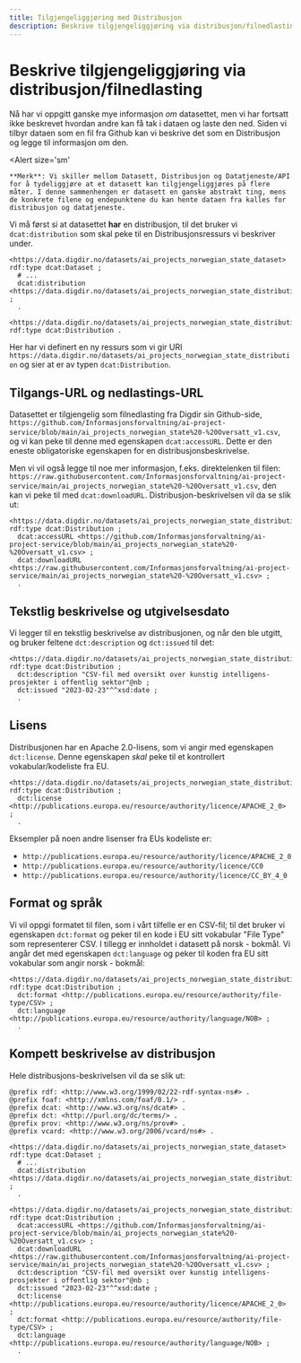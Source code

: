```yaml
---
title: Tilgjengeliggjøring med Distribusjon
description: Beskrive tilgjengeliggjøring via distribusjon/filnedlasting
---
```


# Beskrive tilgjengeliggjøring via distribusjon/filnedlasting

Nå har vi oppgitt ganske mye informasjon _om_ datasettet, men vi har fortsatt ikke beskrevet hvordan andre kan få tak i dataen og laste den ned. Siden vi tilbyr dataen som en fil fra Github kan vi beskrive det som en Distribusjon og legge til informasjon om den.

<Alert
    size='sm'
>
    **Merk**: Vi skiller mellom Datasett, Distribusjon og Datatjeneste/API for å tydeliggjøre at et datasett kan tilgjengeliggjøres på flere måter. I denne sammenhengen er datasett en ganske abstrakt ting, mens de konkrete filene og endepunktene du kan hente dataen fra kalles for distribusjon og datatjeneste.
</Alert>



Vi må først si at datasettet **har** en distribusjon, til det bruker vi `dcat:distribution` som skal peke til en Distribusjonsressurs vi beskriver under.

```turtle
<https://data.digdir.no/datasets/ai_projects_norwegian_state_dataset> rdf:type dcat:Dataset ;
  # ...
  dcat:distribution <https://data.digdir.no/datasets/ai_projects_norwegian_state_distribution> ;
  .

<https://data.digdir.no/datasets/ai_projects_norwegian_state_distribution> rdf:type dcat:Distribution .
```

Her har vi definert en ny ressurs som vi gir URI `https://data.digdir.no/datasets/ai_projects_norwegian_state_distribution` og sier at er av typen `dcat:Distribution`.

## Tilgangs-URL og nedlastings-URL

Datasettet er tilgjengelig som filnedlasting fra Digdir sin Github-side, `https://github.com/Informasjonsforvaltning/ai-project-service/blob/main/ai_projects_norwegian_state%20-%20Oversatt_v1.csv`, og vi kan peke til denne med egenskapen `dcat:accessURL`. Dette er den eneste obligatoriske egenskapen for en distribusjonsbeskrivelse.

Men vi vil også legge til noe mer informasjon, f.eks. direktelenken til filen: `https://raw.githubusercontent.com/Informasjonsforvaltning/ai-project-service/main/ai_projects_norwegian_state%20-%20Oversatt_v1.csv`, den kan vi peke til med `dcat:downloadURL`. Distribusjon-beskrivelsen vil da se slik ut:

```turtle
<https://data.digdir.no/datasets/ai_projects_norwegian_state_distribution> rdf:type dcat:Distribution ;
  dcat:accessURL <https://github.com/Informasjonsforvaltning/ai-project-service/blob/main/ai_projects_norwegian_state%20-%20Oversatt_v1.csv> ;
  dcat:downloadURL <https://raw.githubusercontent.com/Informasjonsforvaltning/ai-project-service/main/ai_projects_norwegian_state%20-%20Oversatt_v1.csv> ;
  .
```

## Tekstlig beskrivelse og utgivelsesdato

Vi legger til en tekstlig beskrivelse av distribusjonen, og når den ble utgitt, og bruker feltene `dct:description` og `dct:issued` til det:

```turtle
<https://data.digdir.no/datasets/ai_projects_norwegian_state_distribution> rdf:type dcat:Distribution ;
  dct:description "CSV-fil med oversikt over kunstig intelligens-prosjekter i offentlig sektor"@nb ;
  dct:issued "2023-02-23"^^xsd:date ;
  .
```

## Lisens

Distribusjonen har en Apache 2.0-lisens, som vi angir med egenskapen `dct:license`. Denne egenskapen _skal_ peke til et kontrollert vokabular/kodeliste fra EU.

```turtle
<https://data.digdir.no/datasets/ai_projects_norwegian_state_distribution> rdf:type dcat:Distribution ;
  dct:license <http://publications.europa.eu/resource/authority/licence/APACHE_2_0> ;
  .
```

Eksempler på noen andre lisenser fra EUs kodeliste er:

- `http://publications.europa.eu/resource/authority/licence/APACHE_2_0`
- `http://publications.europa.eu/resource/authority/licence/CC0`
- `http://publications.europa.eu/resource/authority/licence/CC_BY_4_0`

## Format og språk

Vi vil oppgi formatet til filen, som i vårt tilfelle er en CSV-fil; til det bruker vi egenskapen `dct:format` og peker til en kode i EU sitt vokabular "File Type" som representerer CSV.
I tillegg er innholdet i datasett på norsk - bokmål. Vi angår det med egenskapen `dct:language` og peker til koden fra EU sitt vokabular som angir norsk - bokmål:

```turtle
<https://data.digdir.no/datasets/ai_projects_norwegian_state_distribution> rdf:type dcat:Distribution ;
  dct:format <http://publications.europa.eu/resource/authority/file-type/CSV> ;
  dct:language <http://publications.europa.eu/resource/authority/language/NOB> ;
  .
```

## Kompett beskrivelse av distribusjon

Hele distribusjons-beskrivelsen vil da se slik ut:

```turtle
@prefix rdf: <http://www.w3.org/1999/02/22-rdf-syntax-ns#> .
@prefix foaf: <http://xmlns.com/foaf/0.1/> .
@prefix dcat: <http://www.w3.org/ns/dcat#> .
@prefix dct: <http://purl.org/dc/terms/> .
@prefix prov: <http://www.w3.org/ns/prov#> .
@prefix vcard: <http://www.w3.org/2006/vcard/ns#> .

<https://data.digdir.no/datasets/ai_projects_norwegian_state_dataset> rdf:type dcat:Dataset ;
  # ...
  dcat:distribution <https://data.digdir.no/datasets/ai_projects_norwegian_state_distribution> ;
  .

<https://data.digdir.no/datasets/ai_projects_norwegian_state_distribution> rdf:type dcat:Distribution ;
  dcat:accessURL <https://github.com/Informasjonsforvaltning/ai-project-service/blob/main/ai_projects_norwegian_state%20-%20Oversatt_v1.csv> ;
  dcat:downloadURL <https://raw.githubusercontent.com/Informasjonsforvaltning/ai-project-service/main/ai_projects_norwegian_state%20-%20Oversatt_v1.csv> ;
  dct:description "CSV-fil med oversikt over kunstig intelligens-prosjekter i offentlig sektor"@nb ;
  dct:issued "2023-02-23"^^xsd:date ;
  dct:license <http://publications.europa.eu/resource/authority/licence/APACHE_2_0> ;
  dct:format <http://publications.europa.eu/resource/authority/file-type/CSV> ;
  dct:language <http://publications.europa.eu/resource/authority/language/NOB> ;
  .
```